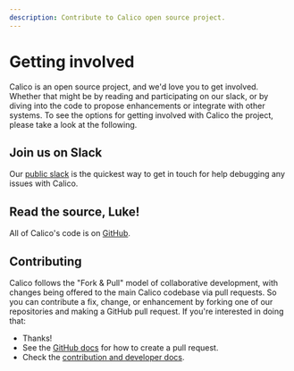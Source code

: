 ```yaml
---
description: Contribute to Calico open source project.
---
```



# Getting involved

Calico is an open source project, and we'd love you to get involved.
Whether that might be by reading and participating on our slack,
or by diving into the code to propose enhancements or integrate with
other systems. To see the options for getting involved with Calico the
project, please take a look at the following.

## Join us on Slack

Our [public slack](https://calicousers.slack.com) is the quickest way to get
in touch for help debugging any issues with Calico.

## Read the source, Luke!

All of Calico's code is on [GitHub](https://github.com/projectcalico/calico).

## Contributing

Calico follows the "Fork & Pull" model of collaborative development,
with changes being offered to the main Calico codebase via pull
requests. So you can contribute a fix, change, or enhancement by forking
one of our repositories and making a GitHub pull request. If you're
interested in doing that:

- Thanks!
- See the [GitHub docs](https://help.github.com/articles/using-pull-requests) for how
  to create a pull request.
- Check the [contribution and developer docs](https://github.com/projectcalico/calico/blob/master/CONTRIBUTING.md).
